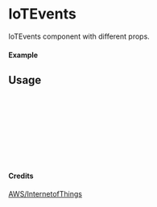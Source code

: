 
<Meta of={IoTEvents} title="AWS/InternetofThings/IoTEvents" />

# IoTEvents

IoTEvents component with different props.

#### Example

<Canvas of={IoTEvents.Primary} />

## Usage

```ts
import { IoTEvents } from "yadl-ui";

const Example = () => {
  return (
      <IoTEvents />
  );
};

export default Example;
```

#### Credits
[AWS/InternetofThings](https://aws-icons.com/)
